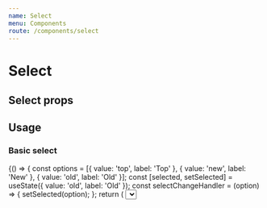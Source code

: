 ```yaml
---
name: Select
menu: Components
route: /components/select
---
```



# Select

## Select props
<Props of={Select} />

## Usage

### Basic select

<Playground>
  {() => {
    const options = [{
      value: 'top',
      label: 'Top'
    }, {
      value: 'new',
      label: 'New'
    }, {
      value: 'old',
      label: 'Old'
    }];
    const [selected, setSelected] = useState({
      value: 'old',
      label: 'Old'
    });
    const selectChangeHandler = (option) => {
      setSelected(option);
    };
    return (
      <Fragment>
      	<Select 
          options={options}
          value={selected}
          onChange={selectChangeHandler}
          legendLabel={"Teste"}
        />
      </Fragment>
    );
  }}
</Playground>
